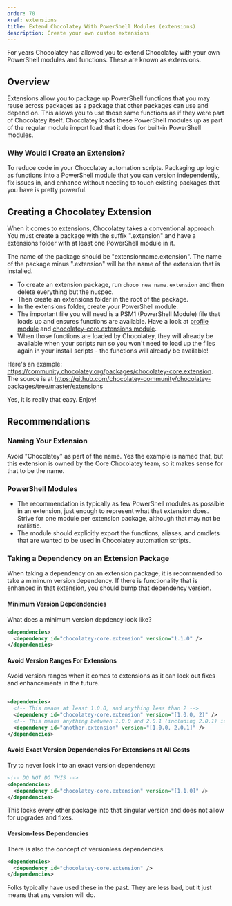 ---
order: 70
xref: extensions
title: Extend Chocolatey With PowerShell Modules (extensions)
description: Create your own custom extensions
---

For years Chocolatey has allowed you to extend Chocolatey with your own PowerShell modules and functions. These are known as extensions.

## Overview

Extensions allow you to package up PowerShell functions that you may reuse across packages as a package that other packages can use and depend on. This allows you to use those same functions as if they were part of Chocolatey itself. Chocolatey loads these PowerShell modules up as part of the regular module import load that it does for built-in PowerShell modules.

### Why Would I Create an Extension?

To reduce code in your Chocolatey automation scripts. Packaging up logic as functions into a PowerShell module that you can version independently, fix issues in, and enhance without needing to touch existing packages that you have is pretty powerful.

## Creating a Chocolatey Extension

When it comes to extensions, Chocolatey takes a conventional approach. You must create a package with the suffix ".extension" and have a extensions folder with at least one PowerShell module in it.

The name of the package should be "extensionname.extension". The name of the package minus ".extension" will be the name of the extension that is installed.

* To create an extension package, run `choco new name.extension` and then delete everything but the nuspec.
* Then create an extensions folder in the root of the package.
* In the extensions folder, create your PowerShell module.
* The important file you will need is a PSM1 (PowerShell Module) file that loads up and ensures functions are available. Have a look at [profile module](https://github.com/chocolatey/choco/blob/master/src/chocolatey.resources/helpers/chocolateyProfile.psm1) and [chocolatey-core.extensions module](https://github.com/chocolatey-community/chocolatey-packages/blob/master/extensions/extensions.psm1).
* When those functions are loaded by Chocolatey, they will already be available when your scripts run so you won't need to load up the files again in your install scripts - the functions will already be available!


Here's an example: https://community.chocolatey.org/packages/chocolatey-core.extension. The source is at https://github.com/chocolatey-community/chocolatey-packages/tree/master/extensions

Yes, it is really that easy. Enjoy!

## Recommendations

### Naming Your Extension

Avoid "Chocolatey" as part of the name. Yes the example is named that, but this extension is owned by the Core Chocolatey team, so it makes sense for that to be the name.

### PowerShell Modules

* The recommendation is typically as few PowerShell modules as possible in an extension, just enough to represent what that extension does. Strive for one module per extension package, although that may not be realistic.
* The module should explicitly export the functions, aliases, and cmdlets that are wanted to be used in Chocolatey automation scripts.

### Taking a Dependency on an Extension Package

When taking a dependency on an extension package, it is recommended to take a minimum version dependency. If there is functionality that is enhanced in that extension, you should bump that dependency version.

#### Minimum Version Depdendencies

What does a minimum version depdency look like?

```xml
<dependencies>
  <dependency id="chocolatey-core.extension" version="1.1.0" />
</dependencies>
```

#### Avoid Version Ranges For Extensions

Avoid version ranges when it comes to extensions as it can lock out fixes and enhancements in the future.

```xml

<dependencies>
  <!-- This means at least 1.0.0, and anything less than 2 -->
  <dependency id="chocolatey-core.extension" version="[1.0.0, 2)" />
  <!-- This means anything between 1.0.0 and 2.0.1 (including 2.0.1) is good to go -->
  <dependency id="another.extension" version="[1.0.0, 2.0.1]" />
</dependencies>
```

#### Avoid Exact Version Dependencies For Extensions at All Costs

Try to never lock into an exact version dependency:

```xml
<!-- DO NOT DO THIS -->
<dependencies>
  <dependency id="chocolatey-core.extension" version="[1.1.0]" />
</dependencies>
```

This locks every other package into that singular version and does not allow for upgrades and fixes.

#### Version-less Dependencies

There is also the concept of versionless dependencies.

```xml
<dependencies>
  <dependency id="chocolatey-core.extension" />
</dependencies>
```

Folks typically have used these in the past. They are less bad, but it just means that any version will do.
